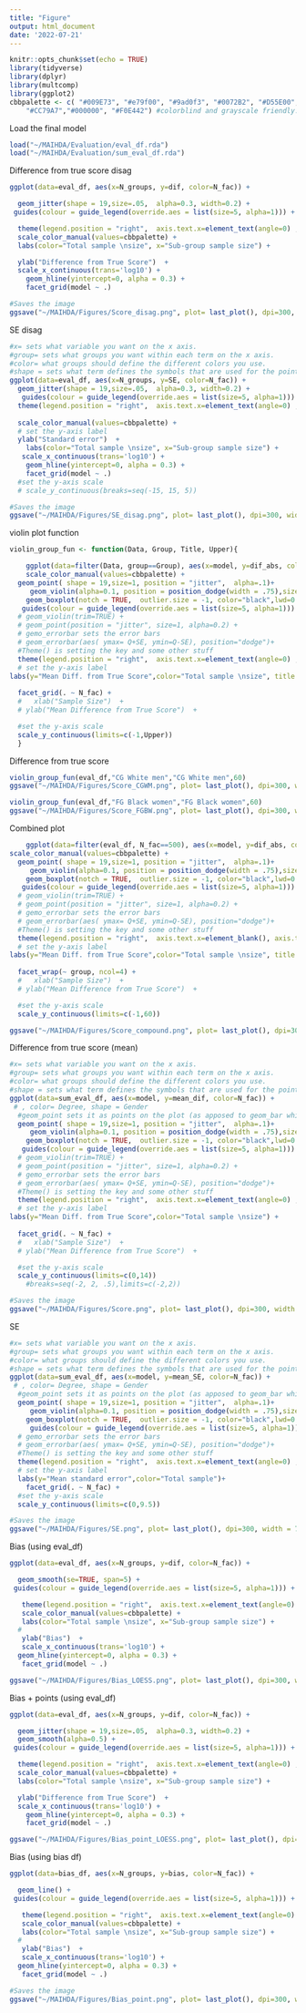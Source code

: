 ```yaml
---
title: "Figure"
output: html_document
date: '2022-07-21'
---
```


```r
knitr::opts_chunk$set(echo = TRUE)
library(tidyverse)
library(dplyr)
library(multcomp)
library(ggplot2)
cbbpalette <- c( "#009E73", "#e79f00", "#9ad0f3", "#0072B2", "#D55E00", 
    "#CC79A7","#000000", "#F0E442") #colorblind and grayscale friendly.
```


Load the final model
```r
load("~/MAIHDA/Evaluation/eval_df.rda")
load("~/MAIHDA/Evaluation/sum_eval_df.rda")
```


Difference from true score disag
```r
ggplot(data=eval_df, aes(x=N_groups, y=dif, color=N_fac)) +

  geom_jitter(shape = 19,size=.05,  alpha=0.3, width=0.2) + 
 guides(colour = guide_legend(override.aes = list(size=5, alpha=1))) +

  theme(legend.position = "right",  axis.text.x=element_text(angle=0) , axis.ticks.x=element_blank(),panel.grid.major = element_blank(), panel.grid.minor = element_blank(),panel.background = element_blank(), axis.line = element_line(colour = "black"),text = element_text(size=16, color = "black")) +
  scale_color_manual(values=cbbpalette) +
  labs(color="Total sample \nsize", x="Sub-group sample size") +

  ylab("Difference from True Score")  +
  scale_x_continuous(trans='log10') +
    geom_hline(yintercept=0, alpha = 0.3) +
    facet_grid(model ~ .) 

#Saves the image
ggsave("~/MAIHDA/Figures/Score_disag.png", plot= last_plot(), dpi=300, width = 7.3, height = 3.25, units = "in", device = "png")
```

SE disag
```r
#x= sets what variable you want on the x axis. 
#group= sets what groups you want within each term on the x axis. 
#color= what groups should define the different colors you use. 
#shape = sets what term defines the symbols that are used for the points.
ggplot(data=eval_df, aes(x=N_groups, y=SE, color=N_fac)) +
  geom_jitter(shape = 19,size=.05,  alpha=0.3, width=0.2) + 
   guides(colour = guide_legend(override.aes = list(size=5, alpha=1))) +
  theme(legend.position = "right",  axis.text.x=element_text(angle=0) , axis.ticks.x=element_blank(),panel.grid.major = element_blank(), panel.grid.minor = element_blank(),panel.background = element_blank(), axis.line = element_line(colour = "black"),text = element_text(size=16, color = "black")) +
  
  scale_color_manual(values=cbbpalette) +
  # set the y-axis label
  ylab("Standard error")  +
    labs(color="Total sample \nsize", x="Sub-group sample size") +
   scale_x_continuous(trans='log10') +
    geom_hline(yintercept=0, alpha = 0.3) +
    facet_grid(model ~ .) 
  #set the y-axis scale
  # scale_y_continuous(breaks=seq(-15, 15, 5)) 

#Saves the image
ggsave("~/MAIHDA/Figures/SE_disag.png", plot= last_plot(), dpi=300, width = 7.3, height = 3.25, units = "in", device = "png")
```

violin plot function
```r
violin_group_fun <- function(Data, Group, Title, Upper){

    ggplot(data=filter(Data, group==Group), aes(x=model, y=dif_abs, color=N_fac)) +
    scale_color_manual(values=cbbpalette) +
  geom_point( shape = 19,size=1, position = "jitter",  alpha=.1)+
     geom_violin(alpha=0.1, position = position_dodge(width = .75),size=.5,color="black") +
    geom_boxplot(notch = TRUE,  outlier.size = -1, color="black",lwd=0.6, alpha = 0.1)+
   guides(colour = guide_legend(override.aes = list(size=5, alpha=1))) +
  # geom_violin(trim=TRUE) +
  # geom_point(position = "jitter", size=1, alpha=0.2) + 
  # gemo_errorbar sets the error bars
  # geom_errorbar(aes( ymax= Q+SE, ymin=Q-SE), position="dodge")+
  #Theme() is setting the key and some other stuff
  theme(legend.position = "right",  axis.text.x=element_text(angle=0) , axis.title.x = element_blank(), axis.ticks.x=element_blank(),panel.grid.major = element_blank(), panel.grid.minor = element_blank(),panel.background = element_blank(), axis.line = element_line(colour = "black"),text = element_text(size=16, color = "black")) +
  # set the y-axis label
labs(y="Mean Diff. from True Score",color="Total sample \nsize", title = Title) +
  
  facet_grid(. ~ N_fac) +
  #   xlab("Sample Size")  +
  # ylab("Mean Difference from True Score")  +

  #set the y-axis scale
  scale_y_continuous(limits=c(-1,Upper)) 
  }
```

Difference from true score
```r
violin_group_fun(eval_df,"CG White men","CG White men",60)
ggsave("~/MAIHDA/Figures/Score_CGWM.png", plot= last_plot(), dpi=300, width = 7.3, height = 3.25, units = "in", device = "png")

violin_group_fun(eval_df,"FG Black women","FG Black women",60)
ggsave("~/MAIHDA/Figures/Score_FGBW.png", plot= last_plot(), dpi=300, width = 7.3, height = 3.25, units = "in", device = "png")

```

Combined plot
```r
    ggplot(data=filter(eval_df, N_fac==500), aes(x=model, y=dif_abs, color=model)) +
scale_color_manual(values=cbbpalette) +
  geom_point( shape = 19,size=1, position = "jitter",  alpha=.1)+
     geom_violin(alpha=0.1, position = position_dodge(width = .75),size=.5,color="black") +
    geom_boxplot(notch = TRUE,  outlier.size = -1, color="black",lwd=0.6, alpha = 0.1)+
   guides(colour = guide_legend(override.aes = list(size=5, alpha=1))) +
  # geom_violin(trim=TRUE) +
  # geom_point(position = "jitter", size=1, alpha=0.2) + 
  # gemo_errorbar sets the error bars
  # geom_errorbar(aes( ymax= Q+SE, ymin=Q-SE), position="dodge")+
  #Theme() is setting the key and some other stuff
  theme(legend.position = "right",  axis.text.x=element_blank(), axis.title.x = element_blank(), axis.ticks.x=element_blank(),panel.grid.major = element_blank(), panel.grid.minor = element_blank(),panel.background = element_blank(), axis.line = element_line(colour = "black"),text = element_text(size=16, color = "black")) +
  # set the y-axis label
labs(y="Mean Diff. from True Score",color="Total sample \nsize", title = "Compound plot (N_sample=500)") +
  
  facet_wrap(~ group, ncol=4) +
  #   xlab("Sample Size")  +
  # ylab("Mean Difference from True Score")  +

  #set the y-axis scale
  scale_y_continuous(limits=c(-1,60)) 

ggsave("~/MAIHDA/Figures/Score_compound.png", plot= last_plot(), dpi=300, width = 11, height = 6, units = "in", device = "png")
```

Difference from true score (mean)
```r
#x= sets what variable you want on the x axis. 
#group= sets what groups you want within each term on the x axis. 
#color= what groups should define the different colors you use. 
#shape = sets what term defines the symbols that are used for the points.
ggplot(data=sum_eval_df, aes(x=model, y=mean_dif, color=N_fac)) +
 # , color= Degree, shape = Gender
  #geom_point sets it as points on the plot (as apposed to geom_bar which would give a bar graph)
  geom_point( shape = 19,size=1, position = "jitter",  alpha=.1)+
     geom_violin(alpha=0.1, position = position_dodge(width = .75),size=.5,color="black") +
    geom_boxplot(notch = TRUE,  outlier.size = -1, color="black",lwd=0.6, alpha = 0.1)+
   guides(colour = guide_legend(override.aes = list(size=5, alpha=1))) +
  # geom_violin(trim=TRUE) +
  # geom_point(position = "jitter", size=1, alpha=0.2) + 
  # gemo_errorbar sets the error bars
  # geom_errorbar(aes( ymax= Q+SE, ymin=Q-SE), position="dodge")+
  #Theme() is setting the key and some other stuff
  theme(legend.position = "right",  axis.text.x=element_text(angle=0) , axis.title.x = element_blank(), axis.ticks.x=element_blank(),panel.grid.major = element_blank(), panel.grid.minor = element_blank(),panel.background = element_blank(), axis.line = element_line(colour = "black"),text = element_text(size=16, color = "black")) +
  # set the y-axis label
labs(y="Mean Diff. from True Score",color="Total sample \nsize") +
  
  facet_grid(. ~ N_fac) +
  #   xlab("Sample Size")  +
  # ylab("Mean Difference from True Score")  +

  #set the y-axis scale
  scale_y_continuous(limits=c(0,14)) 
    #breaks=seq(-2, 2, .5),limits=c(-2,2)) 

#Saves the image
ggsave("~/MAIHDA/Figures/Score.png", plot= last_plot(), dpi=300, width = 7.3, height = 3.25, units = "in", device = "png")
```


SE
```r
#x= sets what variable you want on the x axis. 
#group= sets what groups you want within each term on the x axis. 
#color= what groups should define the different colors you use. 
#shape = sets what term defines the symbols that are used for the points.
ggplot(data=sum_eval_df, aes(x=model, y=mean_SE, color=N_fac)) +
 # , color= Degree, shape = Gender
  #geom_point sets it as points on the plot (as apposed to geom_bar which would give a bar graph)
  geom_point( shape = 19,size=1, position = "jitter",  alpha=.1)+
     geom_violin(alpha=0.1, position = position_dodge(width = .75),size=.5,color="black") +
    geom_boxplot(notch = TRUE,  outlier.size = -1, color="black",lwd=0.6, alpha = 0.1)+
     guides(colour = guide_legend(override.aes = list(size=5, alpha=1))) +
  # gemo_errorbar sets the error bars
  # geom_errorbar(aes( ymax= Q+SE, ymin=Q-SE), position="dodge")+
  #Theme() is setting the key and some other stuff
  theme(legend.position = "right",  axis.text.x=element_text(angle=0) , axis.title.x = element_blank(), axis.ticks.x=element_blank(),panel.grid.major = element_blank(), panel.grid.minor = element_blank(),panel.background = element_blank(), axis.line = element_line(colour = "black"),text = element_text(size=16, color = "black")) +
  # set the y-axis label
  labs(y="Mean standard error",color="Total sample")+
    facet_grid(. ~ N_fac) +
  #set the y-axis scale
  scale_y_continuous(limits=c(0,9.5)) 

#Saves the image
ggsave("~/MAIHDA/Figures/SE.png", plot= last_plot(), dpi=300, width = 7.3, height = 3.25, units = "in", device = "png")
```

Bias (using eval_df)
```r
ggplot(data=eval_df, aes(x=N_groups, y=dif, color=N_fac)) +

  geom_smooth(se=TRUE, span=5) + 
 guides(colour = guide_legend(override.aes = list(size=5, alpha=1))) +

   theme(legend.position = "right",  axis.text.x=element_text(angle=0) , axis.ticks.x=element_blank(),panel.grid.major = element_blank(), panel.grid.minor = element_blank(),panel.background = element_blank(), axis.line = element_line(colour = "black"),text = element_text(size=16, color = "black")) +
   scale_color_manual(values=cbbpalette) +
   labs(color="Total sample \nsize", x="Sub-group sample size") +
  # 
   ylab("Bias")  +
   scale_x_continuous(trans='log10') +
  geom_hline(yintercept=0, alpha = 0.3) +
   facet_grid(model ~ .) 

ggsave("~/MAIHDA/Figures/Bias_LOESS.png", plot= last_plot(), dpi=300, width = 7.3, height = 3.25, units = "in", device = "png")
```

Bias + points (using eval_df)
```r
ggplot(data=eval_df, aes(x=N_groups, y=dif, color=N_fac)) +

  geom_jitter(shape = 19,size=.05,  alpha=0.3, width=0.2) + 
  geom_smooth(alpha=0.5) +
 guides(colour = guide_legend(override.aes = list(size=5, alpha=1))) +

  theme(legend.position = "right",  axis.text.x=element_text(angle=0) , axis.ticks.x=element_blank(),panel.grid.major = element_blank(), panel.grid.minor = element_blank(),panel.background = element_blank(), axis.line = element_line(colour = "black"),text = element_text(size=16, color = "black")) +
  scale_color_manual(values=cbbpalette) +
  labs(color="Total sample \nsize", x="Sub-group sample size") +

  ylab("Difference from True Score")  +
  scale_x_continuous(trans='log10') +
    geom_hline(yintercept=0, alpha = 0.3) +
    facet_grid(model ~ .) 

ggsave("~/MAIHDA/Figures/Bias_point_LOESS.png", plot= last_plot(), dpi=300, width = 7.3, height = 3.25, units = "in", device = "png")
```


Bias (using bias df)
```r
ggplot(data=bias_df, aes(x=N_groups, y=bias, color=N_fac)) +

  geom_line() + 
 guides(colour = guide_legend(override.aes = list(size=5, alpha=1))) +

   theme(legend.position = "right",  axis.text.x=element_text(angle=0) , axis.ticks.x=element_blank(),panel.grid.major = element_blank(), panel.grid.minor = element_blank(),panel.background = element_blank(), axis.line = element_line(colour = "black"),text = element_text(size=16, color = "black")) +
   scale_color_manual(values=cbbpalette) +
   labs(color="Total sample \nsize", x="Sub-group sample size") +
  # 
   ylab("Bias")  +
   scale_x_continuous(trans='log10') +
  geom_hline(yintercept=0, alpha = 0.3) +
   facet_grid(model ~ .) 

#Saves the image
ggsave("~/MAIHDA/Figures/Bias_point.png", plot= last_plot(), dpi=300, width = 7.3, height = 3.25, units = "in", device = "png")
```

